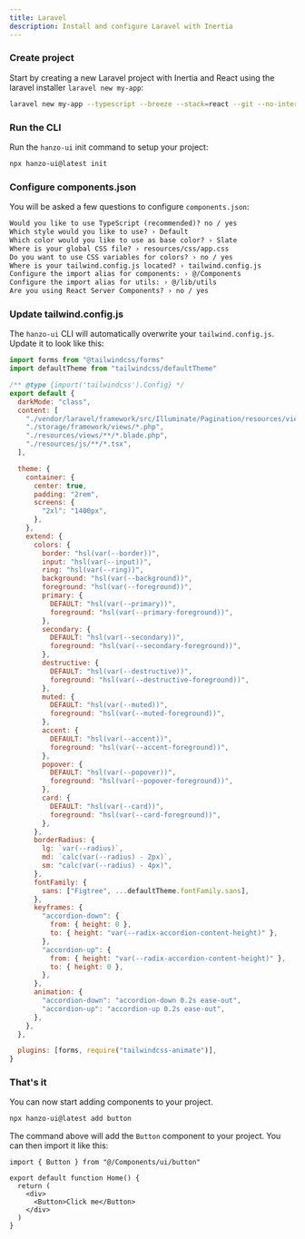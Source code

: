 ```yaml
---
title: Laravel
description: Install and configure Laravel with Inertia
---
```


<Steps>

### Create project

Start by creating a new Laravel project with Inertia and React using the laravel installer `laravel new my-app`:

```bash
laravel new my-app --typescript --breeze --stack=react --git --no-interaction
```

### Run the CLI

Run the `hanzo-ui` init command to setup your project:

```bash
npx hanzo-ui@latest init
```

### Configure components.json

You will be asked a few questions to configure `components.json`:

```txt showLineNumbers
Would you like to use TypeScript (recommended)? no / yes
Which style would you like to use? › Default
Which color would you like to use as base color? › Slate
Where is your global CSS file? › resources/css/app.css
Do you want to use CSS variables for colors? › no / yes
Where is your tailwind.config.js located? › tailwind.config.js
Configure the import alias for components: › @/Components
Configure the import alias for utils: › @/lib/utils
Are you using React Server Components? › no / yes
```

### Update tailwind.config.js

The `hanzo-ui` CLI will automatically overwrite your `tailwind.config.js`. Update it to look like this:

```js
import forms from "@tailwindcss/forms"
import defaultTheme from "tailwindcss/defaultTheme"

/** @type {import('tailwindcss').Config} */
export default {
  darkMode: "class",
  content: [
    "./vendor/laravel/framework/src/Illuminate/Pagination/resources/views/*.blade.php",
    "./storage/framework/views/*.php",
    "./resources/views/**/*.blade.php",
    "./resources/js/**/*.tsx",
  ],

  theme: {
    container: {
      center: true,
      padding: "2rem",
      screens: {
        "2xl": "1400px",
      },
    },
    extend: {
      colors: {
        border: "hsl(var(--border))",
        input: "hsl(var(--input))",
        ring: "hsl(var(--ring))",
        background: "hsl(var(--background))",
        foreground: "hsl(var(--foreground))",
        primary: {
          DEFAULT: "hsl(var(--primary))",
          foreground: "hsl(var(--primary-foreground))",
        },
        secondary: {
          DEFAULT: "hsl(var(--secondary))",
          foreground: "hsl(var(--secondary-foreground))",
        },
        destructive: {
          DEFAULT: "hsl(var(--destructive))",
          foreground: "hsl(var(--destructive-foreground))",
        },
        muted: {
          DEFAULT: "hsl(var(--muted))",
          foreground: "hsl(var(--muted-foreground))",
        },
        accent: {
          DEFAULT: "hsl(var(--accent))",
          foreground: "hsl(var(--accent-foreground))",
        },
        popover: {
          DEFAULT: "hsl(var(--popover))",
          foreground: "hsl(var(--popover-foreground))",
        },
        card: {
          DEFAULT: "hsl(var(--card))",
          foreground: "hsl(var(--card-foreground))",
        },
      },
      borderRadius: {
        lg: `var(--radius)`,
        md: `calc(var(--radius) - 2px)`,
        sm: "calc(var(--radius) - 4px)",
      },
      fontFamily: {
        sans: ["Figtree", ...defaultTheme.fontFamily.sans],
      },
      keyframes: {
        "accordion-down": {
          from: { height: 0 },
          to: { height: "var(--radix-accordion-content-height)" },
        },
        "accordion-up": {
          from: { height: "var(--radix-accordion-content-height)" },
          to: { height: 0 },
        },
      },
      animation: {
        "accordion-down": "accordion-down 0.2s ease-out",
        "accordion-up": "accordion-up 0.2s ease-out",
      },
    },
  },

  plugins: [forms, require("tailwindcss-animate")],
}
```

### That's it

You can now start adding components to your project.

```bash
npx hanzo-ui@latest add button
```

The command above will add the `Button` component to your project. You can then import it like this:

```tsx {1,6} showLineNumbers
import { Button } from "@/Components/ui/button"

export default function Home() {
  return (
    <div>
      <Button>Click me</Button>
    </div>
  )
}
```

</Steps>
